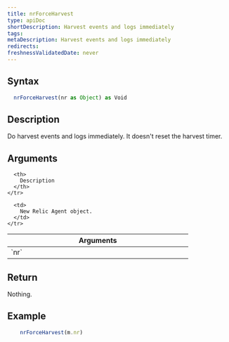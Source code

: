 ```yaml
---
title: nrForceHarvest
type: apiDoc
shortDescription: Harvest events and logs immediately
tags:
metaDescription: Harvest events and logs immediately
redirects:
freshnessValidatedDate: never
---
```


## Syntax

```js
  nrForceHarvest(nr as Object) as Void
```

## Description

Do harvest events and logs immediately. It doesn't reset the harvest timer.

## Arguments

<table>
  <thead>
    <tr>
      <th width="25%">
        Arguments
      </th>

      <th>
        Description
      </th>
    </tr>
  </thead>

  <tbody>
    <tr>
      <td>
        `nr`
      </td>

      <td>
        New Relic Agent object.
      </td>
    </tr>
  </tbody>
</table>
	
## Return

Nothing.
	
## Example

```js
  	nrForceHarvest(m.nr)
```